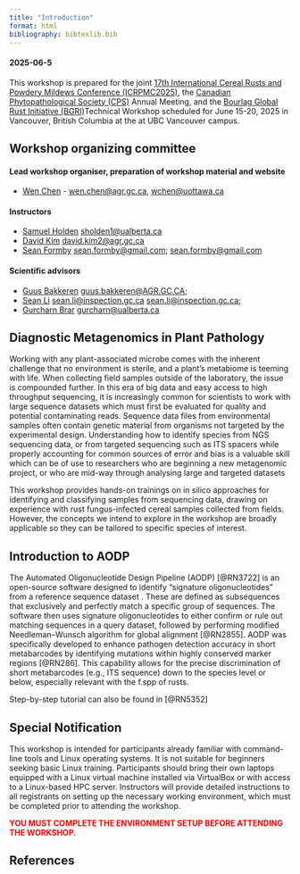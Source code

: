 ```yaml
---
title: "Introduction"
format: html
bibliography: bibtexlib.bib
---
```


#### 2025-06-5

This workshop is prepared for the joint [17th International Cereal Rusts and Powdery Mildews Conference (ICRPMC2025)](https://icrpmc2025.ca/), the [Canadian Phytopathological Society (CPS)](https://phytopath.ca) Annual Meeting, and the [Bourlag Global Rust Initiative (BGRI)](https://bgri.cornell.edu/)Technical Workshop scheduled for June 15-20, 2025 in Vancouver, British Columbia at the at UBC Vancouver campus.

## Workshop organizing committee

#### Lead workshop organiser, preparation of workshop material and website

-   [Wen Chen](https://profils-profiles.science.gc.ca/en/profile/dr-wen-chen?wbdisable=true) - [wen.chen\@agr.gc.ca](mailto:wen.chen@agr.gc.ca), [wchen\@uottawa.ca](mailto:wchen@uottawa.ca)

#### Instructors

-   [Samuel Holden](https://apps.ualberta.ca/directory/person/sholden1) [sholden1\@ualberta.ca](mailto:sholden1@ualberta.ca)
-   [David Kim](https://www.goc411.ca/en/386636/David-Kim) [david.kim2\@agr.gc.ca](mailto:david.kim2@agr.gc.ca)
-   [Sean Formby](https://scholar.google.ca/citations?user=myuq82AAAAAJ&hl=en) [sean.formby\@gmail.com](mailto:sean.formby@gmail.com); [sean.formby\@gmail.com](mailto:ean.formby@gmail.com)

#### Scientific advisors

-   [Guus Bakkeren](https://profils-profiles.science.gc.ca/en/profile/guus-bakkeren-phd) [guus.bakkeren\@AGR.GC.CA](mailto:guus.bakkeren@agr.gc.ca);
-   [Sean Li](https://profils-profiles.science.gc.ca/en/profile/li-xiang-sean) [sean.li\@inspection.gc.ca](mailto:sean.li@inspection.gc.ca) [sean.li\@inspection.gc.ca](mailto:sean.li@inspection.gc.ca){.email};
-   [Gurcharn Brar](https://apps.ualberta.ca/directory/person/gurcharn) [gurcharn\@ualberta.ca](mailto:urcharn@ualberta.ca)

## Diagnostic Metagenomics in Plant Pathology

Working with any plant-associated microbe comes with the inherent challenge that no environment is sterile, and a plant’s metabiome is teeming with life. When collecting field samples outside of the laboratory, the issue is compounded further. In this era of big data and easy access to high throughput sequencing, it is increasingly common for scientists to work with large sequence datasets which must first be evaluated for quality and potential contaminating reads. Sequence data files from environmental samples often contain genetic material from organisms not targeted by the experimental design. Understanding how to identify species from NGS sequencing data, or from targeted sequencing such as ITS spacers while properly accounting for common sources of error and bias is a valuable skill which can be of use to researchers who are beginning a new metagenomic project, or who are mid-way through analysing large and targeted datasets

This workshop provides hands-on trainings on in silico approaches for identifying and classifying samples from sequencing data, drawing on experience with rust fungus-infected cereal samples collected from fields. However, the concepts we intend to explore in the workshop are broadly applicable so they can be tailored to specific species of interest.

## Introduction to AODP

The Automated Oligonucleotide Design Pipeline (AODP) [@RN3722] is an open-source software designed to identify "signature oligonucleotides" from a reference sequence dataset . These are defined as subsequences that exclusively and perfectly match a specific group of sequences. The software then uses signature oligonucleotides to either confirm or rule out matching sequences in a query dataset, followed by performing modified Needleman–Wunsch algorithm for global alignment [@RN2855]. AODP was specifically developed to enhance pathogen detection accuracy in short metabarcodes by identifying mutations within highly conserved marker regions [@RN286]. This capability allows for the precise discrimination of short metabarcodes (e.g., ITS sequence) down to the species level or below, especially relevant with the f.spp of rusts.

Step-by-step tutorial can also be found in [@RN5352]

## Special Notification

This workshop is intended for participants already familiar with command-line tools and Linux operating systems. It is not suitable for beginners seeking basic Linux training. Participants should bring their own laptops equipped with a Linux virtual machine installed via VirtualBox or with access to a Linux-based HPC server. Instructors will provide detailed instructions to all registrants on setting up the necessary working environment, which must be completed prior to attending the workshop.

[ YOU MUST COMPLETE THE ENVIRONMENT SETUP BEFORE ATTENDING THE WORKSHOP. ]{style="color:red; font-weight:bold;"}

## References
